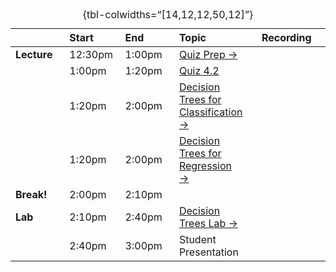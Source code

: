 
| | Start | End | Topic | Recording |
|:- |:- |:- |:- |:-:|
| **Lecture** | <span class='sec-start'>12:30pm</span> | <span class='sec-p30'>1:00pm</a> | <a href="#quiz-prep">Quiz Prep &rarr;</a> | <a id="rec-link-w10-1" href="../recordings/recording-w10s02-1.html" target="_blank"><i class="bi bi-film"></i></a> |
| | <span class='sec-p30'>1:00pm</span> | <span class='sec-p50'>1:20pm</a> | <a href="https://georgetown.instructure.com/courses/173310/quizzes/203220?module_item_id=3441614">Quiz 4.2 <i class='bi bi-box-arrow-up-right'></i></a> | <a id="rec-link-w10-2" href="../recordings/recording-w10s02-2.html" target="_blank"><i class="bi bi-film"></i></a> |
| | <span class='sec-p50'>1:20pm</span> | <span class='sec-p90'>2:00pm</a> | <a href="#from-w06-data-generating-process-dgp">Decision Trees for Classification &rarr;</a> | <a id="rec-link-w10-1" href="../recordings/recording-w10s02-1.html" target="_blank"><i class="bi bi-film"></i></a> |
| | <span class='sec-p50'>1:20pm</span> | <span class='sec-p90'>2:00pm</a> | <a href="#from-w06-data-generating-process-dgp">Decision Trees for Regression &rarr;</a> | <a id="rec-link-w10-1" href="../recordings/recording-w10s02-1.html" target="_blank"><i class="bi bi-film"></i></a> |
| **Break!** | <span class='sec-p90'>2:00pm</span> | <span class='sec-p100'>2:10pm</span> | | |
| **Lab** | <span class='sec-p100'>2:10pm</span> | <span class='sec-p130'>2:40pm</span> | <a href='#clustering-and-dimensionality-reduction-for-text-data'>Decision Trees Lab &rarr;</a> | <a href='../recordings/recording-w10s02-3.html' target='_blank'><i class='bi bi-film'></i></a> |
| | <span class='sec-p130'>2:40pm</span> | <span class='sec-end'>3:00pm</span> | Student Presentation | |

: {tbl-colwidths="[14,12,12,50,12]"}
